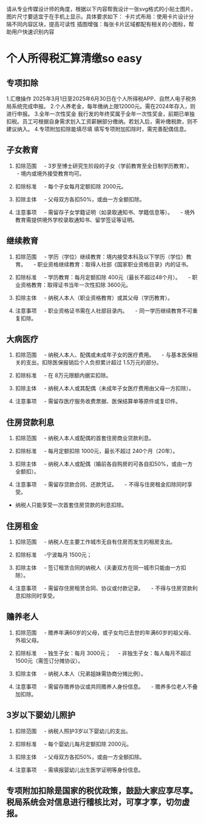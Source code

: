 请从专业传媒设计师的角度，根据以下内容帮我设计一张svg格式的小贴士图片，图片尺寸要适宜于在手机上显示。具体要求如下：
卡片式布局：使用卡片设计分隔不同内容区块，提高可读性
插图增强：每张卡片区域都配有相关的小图标，帮助用户快速识别内容


# 个人所得税汇算清缴so easy

## 专项扣除
1.汇缴操作
2025年3月1日至2025年6月30日在个人所得税APP、自然人电子税务局系统完成申报。
2.个人养老金，每年缴纳上限12000元。需在2024年存入，则进行申报。
3.全年一次性奖金
我行发的年终奖属于全年一次性奖金，前期已单独扣税。员工可根据自身需求划入工资薪酬部分缴纳。若划入后，需补缴税款，则不建议纳入。
4.专项附加扣除能填尽填
填写专项附加扣除时，需完善配偶信息。


## 子女教育
1. 扣除范围 
   - 3岁至博士研究生阶段的子女（学前教育至全日制学历教育）。 
   - 境内或境外接受教育均可。 

2. 扣除标准 
   - 每个子女每月定额扣除 2000元。 

3. 扣除主体 
   - 父母双方各扣50%，或由一方全额扣除。 

4. 注意事项 
   - 需留存子女学籍证明（如录取通知书、学籍信息等）。 
   - 境外教育需提供境外学校录取通知书、留学签证等证明。


## 继续教育
1. 扣除范围 
   - 学历（学位）继续教育：境内接受本科及以下学历（学位）教育。 
   - 职业资格继续教育：取得人社部《国家职业资格目录》内的证书。 

2. 扣除标准 
   - 学历教育：每月定额扣除 400元（最长不超过48个月）。 
   - 职业资格教育：取得证书当年一次性扣除 3600元。 

3. 扣除主体 
   - 纳税人本人（职业资格教育）或其父母（学历教育）。 

4. 注意事项 
   - 职业资格证书需在人社部目录内。 
   - 同一学历继续教育不可重复扣除。



## 大病医疗
1. 扣除范围 
   - 纳税人本人、配偶或未成年子女的医疗费用。 
   - 与基本医保相关的支出，扣除医保报销后个人负担累计超过 1.5万元的部分。 

2. 扣除标准 
   - 在 8万元限额内据实扣除。 

3. 扣除主体 
   - 纳税人本人或其配偶（未成年子女医疗费用由父母一方扣除）。 

4. 注意事项 
   - 需留存医疗服务收费票据、医保结算单等原件或复印件。 
   



## 住房贷款利息
1. 扣除范围 
   - 纳税人本人或配偶的首套住房商业贷款利息。 

2. 扣除标准 
   - 每月定额扣除 1000元，最长不超过 240个月（20年）。 

3. 扣除主体 
   - 纳税人本人或配偶（婚前各自购房的可各自扣50%，或由一方全额扣）。 

4. 注意事项 
   - 需留存贷款合同、还款凭证。 
   - 不得与住房租金扣除同时享受。
- 纳税人只能享受一次首套住房贷款的利息扣除。



## 住房租金
1. 扣除范围 
   - 纳税人在主要工作城市无自有住房而发生的租房支出。 

2. 扣除标准 
   -宁波每月 1500元； 

3. 扣除主体 
   - 签订租赁合同的纳税人（夫妻双方在同一城市只能由一方扣除）。 

4. 注意事项 
   - 需留存住房租赁合同、协议或付款记录。 
   - 不得与住房贷款利息扣除同时享受。




## 赡养老人
1. 扣除范围 
   - 赡养年满60岁的父母，或子女均已去世的年满60岁的祖父母、外祖父母。 

2. 扣除标准 
   - 独生子女：每月 3000元； 
   - 非独生子女：每人每月不超过 1500元（需签订分摊协议）。 

3. 扣除主体 
   - 纳税人本人（兄弟姐妹需协商分摊比例）。 

4. 注意事项 
   - 需留存赡养协议或共同赡养人身份信息。 
   - 赡养多位老人不叠加扣除。



## 3岁以下婴幼儿照护
1. 扣除范围 
   - 纳税人照护3岁以下婴幼儿的支出。 

2. 扣除标准 
   - 每个婴幼儿每月定额扣除 2000元。 

3. 扣除主体 
   - 父母双方各扣50%，或由一方全额扣除。 

4. 注意事项 
   - 需填报婴幼儿出生医学证明等身份信息。 


## 专项附加扣除是国家的税优政策，鼓励大家应享尽享。税局系统会对信息进行稽核比对，可享才享，切勿虚报。


